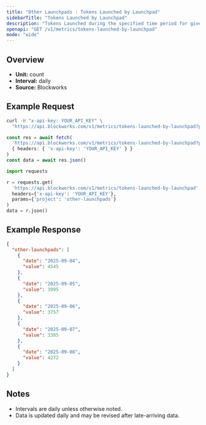 ```yaml
---
title: "Other Launchpads : Tokens Launched by Launchpad"
sidebarTitle: "Tokens Launched by Launchpad"
description: "Tokens Launched during the specified time period for given launchpad."
openapi: "GET /v1/metrics/tokens-launched-by-launchpad"
mode: "wide"
---
```


## Overview

- **Unit:** count
- **Interval:** daily
- **Source:** Blockworks

## Example Request

<CodeGroup>

```bash cURL
curl -H "x-api-key: YOUR_API_KEY" \
  "https://api.blockworks.com/v1/metrics/tokens-launched-by-launchpad?project=other-launchpads"
```

```typescript TypeScript
const res = await fetch(
  'https://api.blockworks.com/v1/metrics/tokens-launched-by-launchpad?project=other-launchpads',
  { headers: { 'x-api-key': 'YOUR_API_KEY' } }
)
const data = await res.json()
```

```python Python
import requests

r = requests.get(
  'https://api.blockworks.com/v1/metrics/tokens-launched-by-launchpad',
  headers={'x-api-key': 'YOUR_API_KEY'},
  params={'project': 'other-launchpads'}
)
data = r.json()
```

</CodeGroup>

## Example Response

```json
{
  "other-launchpads": [
    {
      "date": "2025-09-04",
      "value": 4545
    },
    {
      "date": "2025-09-05",
      "value": 3995
    },
    {
      "date": "2025-09-06",
      "value": 3757
    },
    {
      "date": "2025-09-07",
      "value": 3385
    },
    {
      "date": "2025-09-08",
      "value": 4272
    }
  ]
}
```

## Notes
- Intervals are daily unless otherwise noted.
- Data is updated daily and may be revised after late-arriving data.
